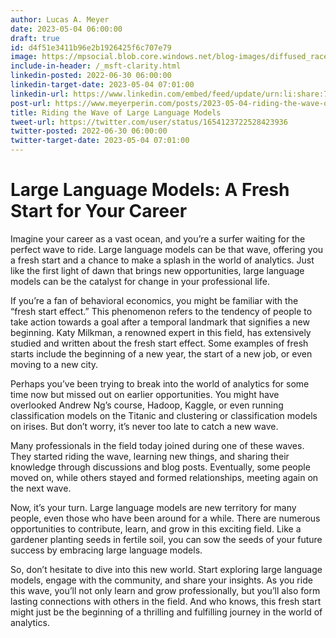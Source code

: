```yaml
---
author: Lucas A. Meyer
date: 2023-05-04 06:00:00
draft: true
id: d4f51e3411b96e2b1926425f6c707e79
image: https://mpsocial.blob.core.windows.net/blog-images/diffused_race_start.png
include-in-header: /_msft-clarity.html
linkedin-posted: 2022-06-30 06:00:00
linkedin-target-date: 2023-05-04 07:01:00
linkedin-url: https://www.linkedin.com/embed/feed/update/urn:li:share:7059889424909684736
post-url: https://www.meyerperin.com/posts/2023-05-04-riding-the-wave-of-large-language-models.html
title: Riding the Wave of Large Language Models
tweet-url: https://twitter.com/user/status/1654123722528423936
twitter-posted: 2022-06-30 06:00:00
twitter-target-date: 2023-05-04 07:01:00
---
```


# Large Language Models: A Fresh Start for Your Career

Imagine your career as a vast ocean, and you're a surfer waiting for the perfect wave to ride. Large language models can be that wave, offering you a fresh start and a chance to make a splash in the world of analytics. Just like the first light of dawn that brings new opportunities, large language models can be the catalyst for change in your professional life.

If you're a fan of behavioral economics, you might be familiar with the "fresh start effect." This phenomenon refers to the tendency of people to take action towards a goal after a temporal landmark that signifies a new beginning. Katy Milkman, a renowned expert in this field, has extensively studied and written about the fresh start effect. Some examples of fresh starts include the beginning of a new year, the start of a new job, or even moving to a new city.

Perhaps you've been trying to break into the world of analytics for some time now but missed out on earlier opportunities. You might have overlooked Andrew Ng's course, Hadoop, Kaggle, or even running classification models on the Titanic and clustering or classification models on irises. But don't worry, it's never too late to catch a new wave.

Many professionals in the field today joined during one of these waves. They started riding the wave, learning new things, and sharing their knowledge through discussions and blog posts. Eventually, some people moved on, while others stayed and formed relationships, meeting again on the next wave.

Now, it's your turn. Large language models are new territory for many people, even those who have been around for a while. There are numerous opportunities to contribute, learn, and grow in this exciting field. Like a gardener planting seeds in fertile soil, you can sow the seeds of your future success by embracing large language models.

So, don't hesitate to dive into this new world. Start exploring large language models, engage with the community, and share your insights. As you ride this wave, you'll not only learn and grow professionally, but you'll also form lasting connections with others in the field. And who knows, this fresh start might just be the beginning of a thrilling and fulfilling journey in the world of analytics.